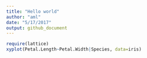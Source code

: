 ```yaml
---
title: "Hello world"
author: "aml"
date: "5/17/2017"
output: github_document
---
```


```r
require(lattice)
xyplot(Petal.Length~Petal.Width|Species, data=iris)
```

